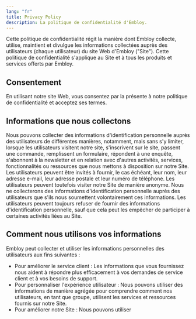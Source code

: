 ```yaml
---
lang: "fr"
title: Privacy Policy
description: La politique de confidentialité d'Embloy.
---
```


Cette politique de confidentialité régit la manière dont Embloy collecte, utilise, maintient et divulgue les informations collectées auprès des utilisateurs (chaque utilisateur) du site Web d'Embloy ("Site"). Cette politique de confidentialité s'applique au Site et à tous les produits et services offerts par Embloy.

## Consentement

En utilisant notre site Web, vous consentez par la présente à notre politique de confidentialité et acceptez ses termes.

## Informations que nous collectons

Nous pouvons collecter des informations d'identification personnelle auprès des utilisateurs de différentes manières, notamment, mais sans s'y limiter, lorsque les utilisateurs visitent notre site, s'inscrivent sur le site, passent une commande, remplissent un formulaire, répondent à une enquête, s'abonnent à la newsletter et en relation avec d'autres activités, services, fonctionnalités ou ressources que nous mettons à disposition sur notre Site. Les utilisateurs peuvent être invités à fournir, le cas échéant, leur nom, leur adresse e-mail, leur adresse postale et leur numéro de téléphone. Les utilisateurs peuvent toutefois visiter notre Site de manière anonyme. Nous ne collecterons des informations d'identification personnelle auprès des utilisateurs que s'ils nous soumettent volontairement ces informations. Les utilisateurs peuvent toujours refuser de fournir des informations d'identification personnelle, sauf que cela peut les empêcher de participer à certaines activités liées au Site.

## Comment nous utilisons vos informations

Embloy peut collecter et utiliser les informations personnelles des utilisateurs aux fins suivantes :

- Pour améliorer le service client : Les informations que vous fournissez nous aident à répondre plus efficacement à vos demandes de service client et à vos besoins de support.
- Pour personnaliser l'expérience utilisateur : Nous pouvons utiliser des informations de manière agrégée pour comprendre comment nos utilisateurs, en tant que groupe, utilisent les services et ressources fournis sur notre Site.
- Pour améliorer notre Site : Nous pouvons utiliser
